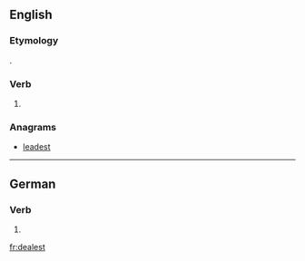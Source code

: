 ==English==

===Etymology===
{{suffix|deal|est|lang=en}}.

===Verb===
{{head|en}}

# {{context|archaic|lang=en}} {{en-archaic second-person singular of|deal|lang=en}}

===Anagrams===
* [[leadest#English|leadest]]

----

==German==

===Verb===
{{head|de|verb form}}

# {{de-verb form of|dealen|2|s|k1}}

[[fr:dealest]]